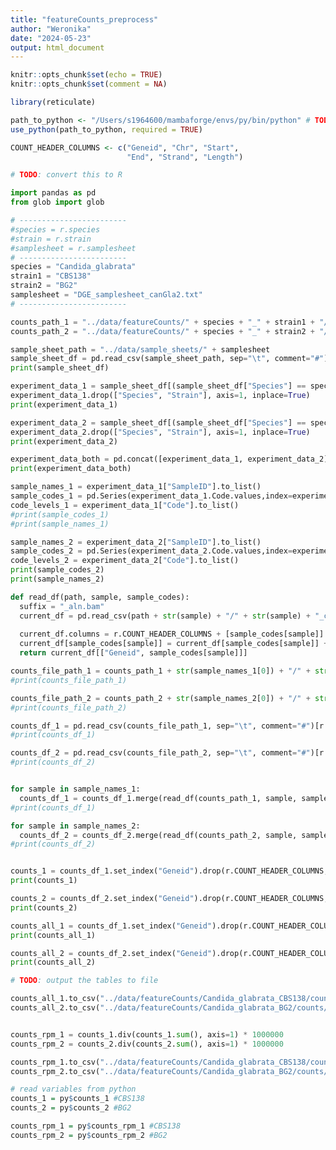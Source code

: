 ```yaml
---
title: "featureCounts_preprocess"
author: "Weronika"
date: "2024-05-23"
output: html_document
---
```


```r
knitr::opts_chunk$set(echo = TRUE)
knitr::opts_chunk$set(comment = NA)

library(reticulate)

path_to_python <- "/Users/s1964600/mambaforge/envs/py/bin/python" # TODO: find a more flexible solution
use_python(path_to_python, required = TRUE)

COUNT_HEADER_COLUMNS <- c("Geneid", "Chr", "Start",
                          "End", "Strand", "Length")

```

```python
# TODO: convert this to R

import pandas as pd
from glob import glob

# ------------------------
#species = r.species
#strain = r.strain
#samplesheet = r.samplesheet
# ------------------------
species = "Candida_glabrata"
strain1 = "CBS138"
strain2 = "BG2"
samplesheet = "DGE_samplesheet_canGla2.txt"
# ------------------------

counts_path_1 = "../data/featureCounts/" + species + "_" + strain1 + "/counts/"
counts_path_2 = "../data/featureCounts/" + species + "_" + strain2 + "/counts/"

sample_sheet_path = "../data/sample_sheets/" + samplesheet
sample_sheet_df = pd.read_csv(sample_sheet_path, sep="\t", comment="#")
print(sample_sheet_df)

experiment_data_1 = sample_sheet_df[(sample_sheet_df["Species"] == species) & (sample_sheet_df["Strain"] == strain1)].copy()
experiment_data_1.drop(["Species", "Strain"], axis=1, inplace=True)
print(experiment_data_1)

experiment_data_2 = sample_sheet_df[(sample_sheet_df["Species"] == species) & (sample_sheet_df["Strain"] == strain2)].copy()
experiment_data_2.drop(["Species", "Strain"], axis=1, inplace=True)
print(experiment_data_2)

experiment_data_both = pd.concat([experiment_data_1, experiment_data_2])
print(experiment_data_both)

sample_names_1 = experiment_data_1["SampleID"].to_list()
sample_codes_1 = pd.Series(experiment_data_1.Code.values,index=experiment_data_1.SampleID).to_dict()
code_levels_1 = experiment_data_1["Code"].to_list()
#print(sample_codes_1)
#print(sample_names_1)

sample_names_2 = experiment_data_2["SampleID"].to_list()
sample_codes_2 = pd.Series(experiment_data_2.Code.values,index=experiment_data_2.SampleID).to_dict()
code_levels_2 = experiment_data_2["Code"].to_list()
print(sample_codes_2)
print(sample_names_2)

def read_df(path, sample, sample_codes):
  suffix = "_aln.bam"
  current_df = pd.read_csv(path + str(sample) + "/" + str(sample) + "_counts.txt", sep="\t", comment="#")
  
  current_df.columns = r.COUNT_HEADER_COLUMNS + [sample_codes[sample]]
  current_df[sample_codes[sample]] = current_df[sample_codes[sample]] + 1
  return current_df[["Geneid", sample_codes[sample]]]

counts_file_path_1 = counts_path_1 + str(sample_names_1[0]) + "/" + str(sample_names_1[0]) + "_counts.txt"
#print(counts_file_path_1)

counts_file_path_2 = counts_path_2 + str(sample_names_2[0]) + "/" + str(sample_names_2[0]) + "_counts.txt"
#print(counts_file_path_2)

counts_df_1 = pd.read_csv(counts_file_path_1, sep="\t", comment="#")[r.COUNT_HEADER_COLUMNS]
#print(counts_df_1)

counts_df_2 = pd.read_csv(counts_file_path_2, sep="\t", comment="#")[r.COUNT_HEADER_COLUMNS]
#print(counts_df_2)


for sample in sample_names_1:
  counts_df_1 = counts_df_1.merge(read_df(counts_path_1, sample, sample_codes_1), how="outer", on="Geneid")
#print(counts_df_1)

for sample in sample_names_2:
  counts_df_2 = counts_df_2.merge(read_df(counts_path_2, sample, sample_codes_2), how="outer", on="Geneid")
#print(counts_df_2)


counts_1 = counts_df_1.set_index("Geneid").drop(r.COUNT_HEADER_COLUMNS, axis=1, errors="ignore")
print(counts_1)

counts_2 = counts_df_2.set_index("Geneid").drop(r.COUNT_HEADER_COLUMNS, axis=1, errors="ignore")
print(counts_2)

counts_all_1 = counts_df_1.set_index("Geneid").drop(r.COUNT_HEADER_COLUMNS, axis=1, errors="ignore").reset_index()
print(counts_all_1)

counts_all_2 = counts_df_2.set_index("Geneid").drop(r.COUNT_HEADER_COLUMNS, axis=1, errors="ignore").reset_index()
print(counts_all_2)

# TODO: output the tables to file

counts_all_1.to_csv("../data/featureCounts/Candida_glabrata_CBS138/counts/all_conditions_featureCounts.tab", sep="\t", index=True)
counts_all_2.to_csv("../data/featureCounts/Candida_glabrata_BG2/counts/all_conditions_featureCounts.tab", sep="\t", index=True)



```

```python
counts_rpm_1 = counts_1.div(counts_1.sum(), axis=1) * 1000000
counts_rpm_2 = counts_2.div(counts_2.sum(), axis=1) * 1000000

counts_rpm_1.to_csv("../data/featureCounts/Candida_glabrata_CBS138/counts/all_conditions_rpm.tab", sep="\t", index=True)
counts_rpm_2.to_csv("../data/featureCounts/Candida_glabrata_BG2/counts/all_conditions_rpm.tab", sep="\t", index=True)

```

```r
# read variables from python
counts_1 = py$counts_1 #CBS138
counts_2 = py$counts_2 #BG2

counts_rpm_1 = py$counts_rpm_1 #CBS138
counts_rpm_2 = py$counts_rpm_2 #BG2


```

